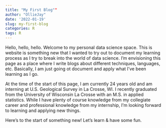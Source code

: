 ```yaml
---
title: "My First Blog""
author: "OllieJay"
date: '2022-01-19'
slug: my-first-blog
categories: R
tags: R
---
```


Hello, hello, hello. Welcome to my personal data science space. This is website is something new that I wanted to try out to document my learning process as I try to break into the world of data science. I'm envisioning this page as a place where I write blogs about different techniques, languages, etc. Basically, I am just going ot document and apply what I've been learning as I go.

At the time of the start of this page, I am currently 24 years old and am interning at U.S. Geological Survey in La Crosse, WI. I recently graduated from the University of Wisconsin La Crosse with an M.S. in applied statistics. While I have plenty of course knowledge from my collegiate career and professional knowledge from my internship, I'm looking forward to learning and applying new things.

Here's to the start of something new! Let's learn & have some fun.
